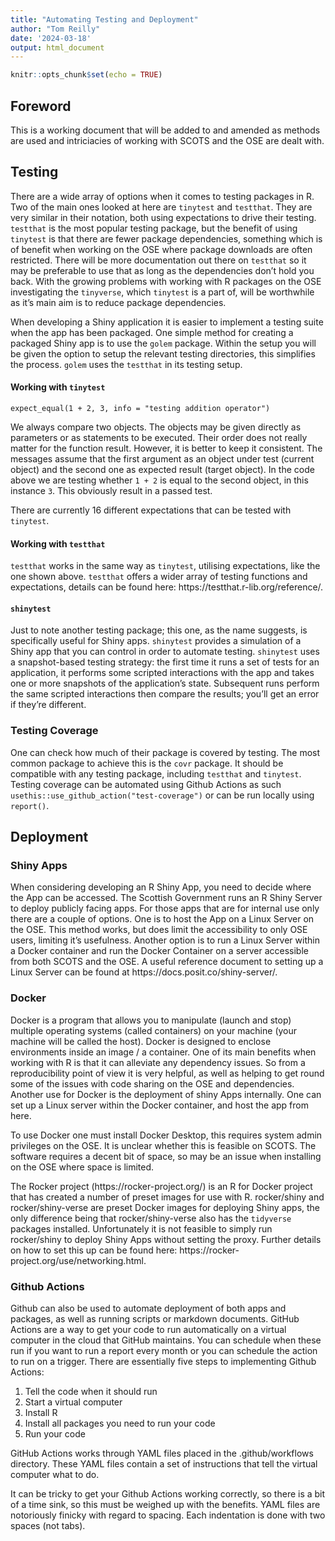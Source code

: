 ---
title: "Automating Testing and Deployment"
author: "Tom Reilly"
date: '2024-03-18'
output: html_document
---

```{r setup, include=FALSE}
knitr::opts_chunk$set(echo = TRUE)
```

## Foreword

This is a working document that will be added to and amended as methods are used and intriciacies of working with SCOTS and the OSE are dealt with.

## Testing

There are a wide array of options when it comes to testing packages in R. Two of the main ones looked at here are `tinytest` and `testthat`. They are very similar in their notation, both using expectations to drive their testing. `testthat` is the most popular testing package, but the benefit of using `tinytest` is that there are fewer package dependencies, something which is of benefit when working on the OSE where package downloads are often restricted. There will be more documentation out there on `testthat` so it may be preferable to use that as long as the dependencies don't hold you back. With the growing problems with working with R packages on the OSE investigating the `tinyverse`, which `tinytest` is a part of, will be worthwhile as it's main aim is to reduce package dependencies.

When developing a Shiny application it is easier to implement a testing suite when the app has been packaged. One simple method for creating a packaged Shiny app is to use the `golem` package. Within the setup you will be given the option to setup the relevant testing directories, this simplifies the process. `golem` uses the `testthat` in its testing setup.

#### Working with `tinytest`

`expect_equal(1 + 2, 3, info = "testing addition operator")`

We always compare two objects. The objects may be given directly as parameters or as statements to be executed. Their order does not really matter for the function result. However, it is better to keep it consistent. The messages assume that the first argument as an object under test (current object) and the second one as expected result (target object). In the code above we are testing whether `1 + 2` is equal to the second object, in this instance `3`. This obviously result in a passed test.

There are currently 16 different expectations that can be tested with `tinytest`.

#### Working with `testthat`

`testthat` works in the same way as `tinytest`, utilising expectations, like the one shown above. `testthat` offers a wider array of testing functions and expectations, details can be found here: https://testthat.r-lib.org/reference/. 

#### `shinytest`

Just to note another testing package; this one, as the name suggests, is specifically useful for Shiny apps. `shinytest` provides a simulation of a Shiny app that you can control in order to automate testing. `shinytest` uses a snapshot-based testing strategy: the first time it runs a set of tests for an application, it performs some scripted interactions with the app and takes one or more snapshots of the application’s state. Subsequent runs perform the same scripted interactions then compare the results; you’ll get an error if they’re different.

### Testing Coverage

One can check how much of their package is covered by testing. The most common package to achieve this is the `covr` package. It should be compatible with any testing package, including `testthat` and `tinytest`. Testing coverage can be automated using Github Actions as such `usethis::use_github_action("test-coverage")` or can be run locally using `report()`.

## Deployment

### Shiny Apps

When considering developing an R Shiny App, you need to decide where the App can be accessed. The Scottish Government runs an R Shiny Server to deploy publicly facing apps. For those apps that are for internal use only there are a couple of options. One is to host the App on a Linux Server on the OSE. This method works, but does limit the accessibility to only OSE users, limiting it's usefulness. Another option is to run a Linux Server within a Docker container and run the Docker Container on a server accessible from both SCOTS and the OSE. A useful reference document to setting up a Linux Server can be found at https://docs.posit.co/shiny-server/.

### Docker

Docker is a program that allows you to manipulate (launch and stop) multiple operating systems (called containers) on your machine (your machine will be called the host). Docker is designed to enclose environments inside an image / a container. One of its main benefits when working with R is that it can alleviate any dependency issues. So from a reproducibility point of view it is very helpful, as well as helping to get round some of the issues with code sharing on the OSE and dependencies. Another use for Docker is the deployment of shiny Apps internally. One can set up a Linux server within the Docker container, and host the app from here.

To use Docker one must install Docker Desktop, this requires system admin privileges on the OSE. It is unclear whether this is feasible on SCOTS. The software requires a decent bit of space, so may be an issue when installing on the OSE where space is limited.

The Rocker project (https://rocker-project.org/) is an R for Docker project that has created a number of preset images for use with R. rocker/shiny and rocker/shiny-verse are preset Docker images for deploying Shiny apps, the only difference being that rocker/shiny-verse also has the `tidyverse` packages installed. Unfortunately it is not feasible to simply run rocker/shiny to deploy Shiny Apps without setting the proxy. Further details on how to set this up can be found here: https://rocker-project.org/use/networking.html.

### Github Actions

Github can also be used to automate deployment of both apps and packages, as well as running scripts or markdown documents. GitHub Actions are a way to get your code to run automatically on a virtual computer in the cloud that GitHub maintains. You can schedule when these run if you want to run a report every month or you can schedule the action to run on a trigger. There are essentially five steps to implementing Github Actions:

1. Tell the code when it should run
2. Start a virtual computer
3. Install R
4. Install all packages you need to run your code
5. Run your code

GitHub Actions works through YAML files placed in the .github/workflows directory. These YAML files contain a set of instructions that tell the virtual computer what to do.

It can be tricky to get your Github Actions working correctly, so there is a bit of a time sink, so this must be weighed up with the benefits. YAML files are notoriously finicky with regard to spacing. Each indentation is done with two spaces (not tabs).
